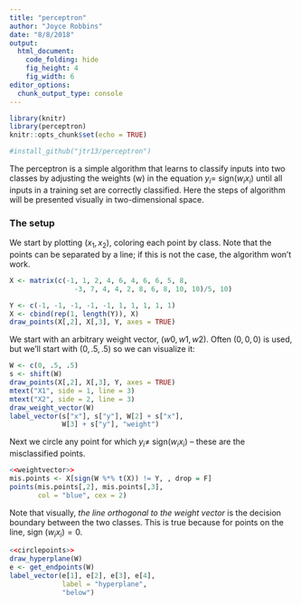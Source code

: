 ```yaml
---
title: "perceptron"
author: "Joyce Robbins"
date: "8/8/2018"
output: 
  html_document:
    code_folding: hide
    fig_height: 4
    fig_width: 6
editor_options: 
  chunk_output_type: console
---
```


```r
library(knitr)
library(perceptron)
knitr::opts_chunk$set(echo = TRUE)

#install_github("jtr13/perceptron")
```

The perceptron is a simple algorithm that learns to classify inputs into two classes by adjusting the weights (w) in the equation $y_i =$ sign$(w_ix_i)$ until all inputs in a training set are correctly classified. Here the steps of algorithm will be presented visually in two-dimensional space.

### The setup

We start by plotting $(x_1, x_2)$, coloring each point by class. Note that the points can be separated by a line; if this is not the case, the algorithm won't work.

```r
X <- matrix(c(-1, 1, 2, 4, 6, 4, 6, 6, 5, 8,
                -3, 7, 4, 4, 2, 8, 6, 8, 10, 10)/5, 10)

Y <- c(-1, -1, -1, -1, -1, 1, 1, 1, 1, 1)
X <- cbind(rep(1, length(Y)), X)
draw_points(X[,2], X[,3], Y, axes = TRUE)
```


We start with an arbitrary weight vector, $(w0, w1, w2)$.  Often $(0, 0, 0)$ is used, but we'll start with $(0, .5, .5)$ so we can visualize it:

```r
W <- c(0, .5, .5)
s <- shift(W)
draw_points(X[,2], X[,3], Y, axes = TRUE)
mtext("X1", side = 1, line = 3)
mtext("X2", side = 2, line = 3)
draw_weight_vector(W)
label_vector(s["x"], s["y"], W[2] + s["x"],
             W[3] + s["y"], "weight")
```

Next we circle any point for which $y_i \neq$ sign$(w_ix_i)$ -- these are the misclassified points.

```r
<<weightvector>>
mis.points <- X[sign(W %*% t(X)) != Y, , drop = F]
points(mis.points[,2], mis.points[,3], 
       col = "blue", cex = 2)
```


Note that visually, *the line orthogonal to the weight vector* is the decision boundary between the two classes.  This is true because for points on the line, sign $(w_ix_i) = 0.$

```r
<<circlepoints>>
draw_hyperplane(W)
e <- get_endpoints(W)
label_vector(e[1], e[2], e[3], e[4],
             label = "hyperplane",
             "below")
```

